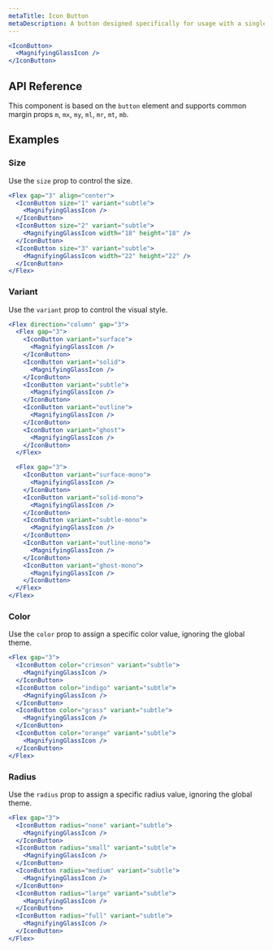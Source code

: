 ```yaml
---
metaTitle: Icon Button
metaDescription: A button designed specifically for usage with a single icon.
---
```


```jsx live=true
<IconButton>
  <MagnifyingGlassIcon />
</IconButton>
```

## API Reference

This component is based on the `button` element and supports common margin props `m`, `mx`, `my`, `ml`, `mr`, `mt`, `mb`.

<ThemesPropsTable name="iconButton" />

## Examples

### Size

Use the `size` prop to control the size.

```jsx live=true
<Flex gap="3" align="center">
  <IconButton size="1" variant="subtle">
    <MagnifyingGlassIcon />
  </IconButton>
  <IconButton size="2" variant="subtle">
    <MagnifyingGlassIcon width="18" height="18" />
  </IconButton>
  <IconButton size="3" variant="subtle">
    <MagnifyingGlassIcon width="22" height="22" />
  </IconButton>
</Flex>
```

### Variant

Use the `variant` prop to control the visual style.

```jsx live=true
<Flex direction="column" gap="3">
  <Flex gap="3">
    <IconButton variant="surface">
      <MagnifyingGlassIcon />
    </IconButton>
    <IconButton variant="solid">
      <MagnifyingGlassIcon />
    </IconButton>
    <IconButton variant="subtle">
      <MagnifyingGlassIcon />
    </IconButton>
    <IconButton variant="outline">
      <MagnifyingGlassIcon />
    </IconButton>
    <IconButton variant="ghost">
      <MagnifyingGlassIcon />
    </IconButton>
  </Flex>

  <Flex gap="3">
    <IconButton variant="surface-mono">
      <MagnifyingGlassIcon />
    </IconButton>
    <IconButton variant="solid-mono">
      <MagnifyingGlassIcon />
    </IconButton>
    <IconButton variant="subtle-mono">
      <MagnifyingGlassIcon />
    </IconButton>
    <IconButton variant="outline-mono">
      <MagnifyingGlassIcon />
    </IconButton>
    <IconButton variant="ghost-mono">
      <MagnifyingGlassIcon />
    </IconButton>
  </Flex>
</Flex>
```

### Color

Use the `color` prop to assign a specific color value, ignoring the global theme.

```jsx live=true
<Flex gap="3">
  <IconButton color="crimson" variant="subtle">
    <MagnifyingGlassIcon />
  </IconButton>
  <IconButton color="indigo" variant="subtle">
    <MagnifyingGlassIcon />
  </IconButton>
  <IconButton color="grass" variant="subtle">
    <MagnifyingGlassIcon />
  </IconButton>
  <IconButton color="orange" variant="subtle">
    <MagnifyingGlassIcon />
  </IconButton>
</Flex>
```

### Radius

Use the `radius` prop to assign a specific radius value, ignoring the global theme.

```jsx live=true
<Flex gap="3">
  <IconButton radius="none" variant="subtle">
    <MagnifyingGlassIcon />
  </IconButton>
  <IconButton radius="small" variant="subtle">
    <MagnifyingGlassIcon />
  </IconButton>
  <IconButton radius="medium" variant="subtle">
    <MagnifyingGlassIcon />
  </IconButton>
  <IconButton radius="large" variant="subtle">
    <MagnifyingGlassIcon />
  </IconButton>
  <IconButton radius="full" variant="subtle">
    <MagnifyingGlassIcon />
  </IconButton>
</Flex>
```
